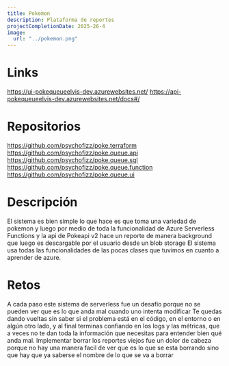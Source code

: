 ```yaml
---
title: Pokemon
description: Plataforma de reportes
projectCompletionDate: 2025-26-4
image:
  url: "../pokemon.png"
---
```


# Links
https://ui-pokequeueelvis-dev.azurewebsites.net/
https://api-pokequeueelvis-dev.azurewebsites.net/docs#/

# Repositorios
https://github.com/psychofizz/poke.terraform
https://github.com/psychofizz/poke.queue.api
https://github.com/psychofizz/poke.queue.sql
https://github.com/psychofizz/poke.queue.function
https://github.com/psychofizz/poke.queue.ui

# Descripción
El sistema es bien simple lo que hace es que toma una variedad de pokemon y luego por medio de toda la funcionalidad de Azure Serverless Functions y la api de Pokeapi v2 hace un reporte de manera background que luego es descargable por el usuario desde un blob storage
El sistema usa todas las funcionalidades de las pocas clases que tuvimos en cuanto a aprender de azure. 

# Retos
A cada paso este sistema de serverless fue un desafio porque no se pueden ver que es lo que anda mal cuando uno intenta modificar
Te quedas dando vueltas sin saber si el problema está en el código, en el entorno o en algún otro lado, y al final terminas confiando en los logs y las métricas, que a veces no te dan toda la información que necesitas para entender bien qué anda mal.
Implementar borrar los reportes viejos fue un dolor de cabeza porque no hay una manera facil de ver que es lo que se esta borrando sino que hay que ya saberse el nombre de lo que se va a borrar
